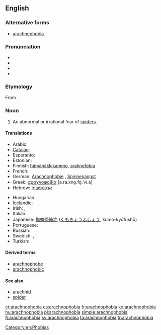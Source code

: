 ==English==

===Alternative forms===
* [[arachnephobia]]

===Pronunciation===
* {{enPR|a-rach*no-pho*bi-a}}
* {{IPA|/æˌɻæknəˈfəʊbɪə/}}
* {{audio|en-us-arachnophobia.ogg|Audio (US)}}
* {{rhymes|əʊbiə}}

===Etymology===
From {{etyl|grc}} {{term|ἀράχνη|tr=arachnē||spider|lang=grc}} {{suffix||phobia}}.

===Noun===
{{wikipedia}}
{{en-noun|-|s}}

# An abnormal or irrational fear of [[spider]]s.

====Translations====
{{trans-top|an abnormal or irrational fear of spiders}}
* Arabic: {{t|ar|رهاب العناكب|m}}
* [[Catalan]]: {{t|ca|aracnofòbia|f}}
* Esperanto: {{t|eo|araneofobio}}
* Estonian: {{t|et|arahnofoobia}}
* Finnish: [[hämähäkkikammo]], [[araknofobia]]
* French: {{t+|fr|arachnophobie}}
* German: [[Arachnophobie]] {{f}}, [[Spinnenangst]] {{f}}
* Greek: [[αραχνοφοβία]] [a.ra.xno̞.fo̞.ˈvi.a] {{f}}
* Hebrew: [[:he:ארכנופוביה|ארכנופוביה]]
{{trans-mid}}
* Hungarian: {{t-|hu|araknofóbia}}
* Icelandic: {{t|is|köngullóafælni|f}}
* Irish: {{t|ga|aracnafóibe|f}}, {{t|ga|uamhan damhán alla|m}}
* Italian: {{t+|it|aracnofobia|f}}
* Japanese: [[蜘蛛恐怖症]] ([[くもきょうふしょう]], kumo-kyōfushō)
* Portuguese: {{t+|pt|aracnofobia|f}}
* Russian: {{t|ru|арахнофобия|f|sc=Cyrl|alt=арахнофо́бия|tr=araxnofóbija}}
* Swedish: {{t|sv|arachnofobi|c}}, {{t|sv|spindelfobi|c}}
* Turkish: {{t+|tr|araknofobi}}
{{trans-bottom}}

====Derived terms====
* [[arachnophobe]]
* [[arachnophobic]]

====See also====
* [[arachnid]]
* [[spider]]

[[Category:en:Phobias]]

[[et:arachnophobia]]
[[es:arachnophobia]]
[[fr:arachnophobia]]
[[ko:arachnophobia]]
[[hu:arachnophobia]]
[[pl:arachnophobia]]
[[simple:arachnophobia]]
[[fi:arachnophobia]]
[[sv:arachnophobia]]
[[ta:arachnophobia]]
[[tr:arachnophobia]]